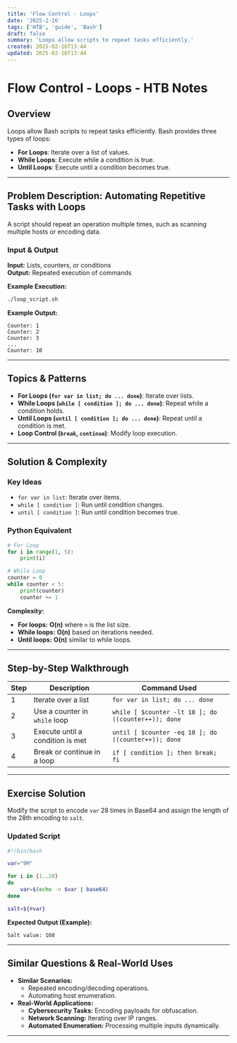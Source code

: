 ```yaml
---
title: 'Flow Control - Loops'
date: '2025-2-16'
tags: ['HTB', 'guide', 'Bash']
draft: false
summary: 'Loops allow scripts to repeat tasks efficiently.'
created: 2025-02-16T13:44
updated: 2025-02-16T13:44
---
```


# Flow Control - Loops - HTB Notes

## Overview

Loops allow Bash scripts to repeat tasks efficiently. Bash provides three types of loops:

- **For Loops**: Iterate over a list of values.
- **While Loops**: Execute while a condition is true.
- **Until Loops**: Execute until a condition becomes true.

---

## Problem Description: Automating Repetitive Tasks with Loops

A script should repeat an operation multiple times, such as scanning multiple hosts or encoding data.

### **Input & Output**

**Input:** Lists, counters, or conditions  
**Output:** Repeated execution of commands

**Example Execution:**

```bash
./loop_script.sh
```

**Example Output:**

```
Counter: 1
Counter: 2
Counter: 3
...
Counter: 10
```

---

## Topics & Patterns

- **For Loops (`for var in list; do ... done`)**: Iterate over lists.
- **While Loops (`while [ condition ]; do ... done`)**: Repeat while a condition holds.
- **Until Loops (`until [ condition ]; do ... done`)**: Repeat until a condition is met.
- **Loop Control (`break`, `continue`)**: Modify loop execution.

---

## Solution & Complexity

### **Key Ideas**

- `for var in list`: Iterate over items.
- `while [ condition ]`: Run until condition changes.
- `until [ condition ]`: Run until condition becomes true.

### **Python Equivalent**

```python
# For Loop
for i in range(1, 5):
    print(i)

# While Loop
counter = 0
while counter < 5:
    print(counter)
    counter += 1
```

**Complexity:**

- **For loops:** **O(n)** where `n` is the list size.
- **While loops:** **O(n)** based on iterations needed.
- **Until loops:** **O(n)** similar to while loops.

---

## Step-by-Step Walkthrough

| Step | Description                      | Command Used                                        |
| ---- | -------------------------------- | --------------------------------------------------- |
| 1    | Iterate over a list              | `for var in list; do ... done`                      |
| 2    | Use a counter in `while` loop    | `while [ $counter -lt 10 ]; do ((counter++)); done` |
| 3    | Execute until a condition is met | `until [ $counter -eq 10 ]; do ((counter++)); done` |
| 4    | Break or continue in a loop      | `if [ condition ]; then break; fi`                  |

---

## Exercise Solution

Modify the script to encode `var` 28 times in Base64 and assign the length of the 28th encoding to `salt`.

### **Updated Script**

```bash
#!/bin/bash

var="9M"

for i in {1..28}
do
    var=$(echo -n $var | base64)
done

salt=${#var}
```

**Expected Output (Example):**

```
Salt value: 160
```

---

## Similar Questions & Real-World Uses

- **Similar Scenarios:**
  - Repeated encoding/decoding operations.
  - Automating host enumeration.
- **Real-World Applications:**
  - **Cybersecurity Tasks:** Encoding payloads for obfuscation.
  - **Network Scanning:** Iterating over IP ranges.
  - **Automated Enumeration:** Processing multiple inputs dynamically.

---
